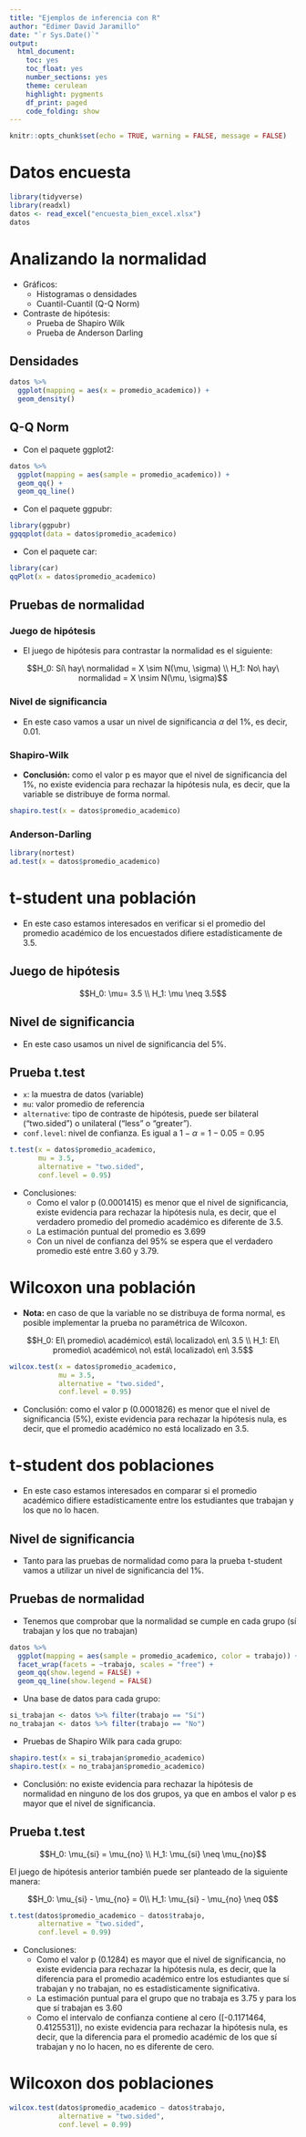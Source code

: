```yaml
---
title: "Ejemplos de inferencia con R"
author: "Edimer David Jaramillo"
date: "`r Sys.Date()`"
output: 
  html_document:
    toc: yes
    toc_float: yes
    number_sections: yes
    theme: cerulean
    highlight: pygments
    df_print: paged
    code_folding: show
---
```


```r
knitr::opts_chunk$set(echo = TRUE, warning = FALSE, message = FALSE)
```

# Datos encuesta

```r
library(tidyverse)
library(readxl)
datos <- read_excel("encuesta_bien_excel.xlsx")
datos
```

# Analizando la normalidad

- Gráficos:
  - Histogramas o densidades
  - Cuantil-Cuantil (Q-Q Norm)
- Contraste de hipótesis:
  - Prueba de Shapiro Wilk
  - Prueba de Anderson Darling
  
## Densidades

```r
datos %>% 
  ggplot(mapping = aes(x = promedio_academico)) +
  geom_density()
```

## Q-Q Norm

- Con el paquete ggplot2:

```r
datos %>% 
  ggplot(mapping = aes(sample = promedio_academico)) +
  geom_qq() +
  geom_qq_line()
```

- Con el paquete ggpubr:

```r
library(ggpubr)
ggqqplot(data = datos$promedio_academico)
```

- Con el paquete car:

```r
library(car)
qqPlot(x = datos$promedio_academico)
```

## Pruebas de normalidad

### Juego de hipótesis

- El juego de hipótesis para contrastar la normalidad es el siguiente:

$$H_0: Sí\ hay\ normalidad = X \sim N(\mu, \sigma)  \\
H_1: No\ hay\ normalidad = X \nsim N(\mu, \sigma)$$

### Nivel de significancia

- En este caso vamos a usar un nivel de significancia $\alpha$ del 1%, es decir, 0.01.

### Shapiro-Wilk

- **Conclusión:** como el valor p es mayor que el nivel de significancia del 1%, no existe evidencia para rechazar la hipótesis nula, es decir, que la variable se distribuye de forma normal.

```r
shapiro.test(x = datos$promedio_academico)
```

### Anderson-Darling

```r
library(nortest)
ad.test(x = datos$promedio_academico)
```

# t-student una población

- En este caso estamos interesados en verificar si el promedio del promedio académico de los encuestados difiere estadísticamente de 3.5.

## Juego de hipótesis

$$H_0: \mu= 3.5 \\
H_1: \mu \neq 3.5$$

## Nivel de significancia

- En este caso usamos un nivel de significancia del 5%.

## Prueba t.test

- `x`: la muestra de datos (variable)
- `mu`: valor promedio de referencia
- `alternative`: tipo de contraste de hipótesis, puede ser bilateral ("two.sided") o unilateral ("less" o "greater").
- `conf.level`: nivel de confianza. Es igual a $1- \alpha= 1-0.05 = 0.95$

```r
t.test(x = datos$promedio_academico,
       mu = 3.5,
       alternative = "two.sided",
       conf.level = 0.95)
```

- Conclusiones:
  - Como el valor p (0.0001415) es menor que el nivel de significancia, existe evidencia para rechazar la hipótesis nula, es decir, que el verdadero promedio del promedio académico es diferente de 3.5.
  - La estimación puntual del promedio es 3.699
  - Con un nivel de confianza del 95% se espera que el verdadero promedio esté entre 3.60 y 3.79.
  
# Wilcoxon una población

- **Nota:** en caso de que la variable no se distribuya de forma normal, es posible implementar la prueba no paramétrica de Wilcoxon.

$$H_0: El\ promedio\ académico\ está\ localizado\ en\ 3.5 \\
H_1: El\ promedio\ académico\ no\ está\ localizado\ en\ 3.5$$

```r
wilcox.test(x = datos$promedio_academico,
            mu = 3.5,
            alternative = "two.sided",
            conf.level = 0.95)
```

- Conclusión: como el valor p (0.0001826) es menor que el nivel de significancia (5%), existe evidencia para rechazar la hipótesis nula, es decir, que el promedio académico no está localizado en 3.5.

# t-student dos poblaciones

- En este caso estamos interesados en comparar si el promedio académico difiere estadísticamente entre los estudiantes que trabajan y los que no lo hacen.

## Nivel de significancia

- Tanto para las pruebas de normalidad como para la prueba t-student vamos a utilizar un nivel de significancia del 1%.

## Pruebas de normalidad

- Tenemos que comprobar que la normalidad se cumple en cada grupo (sí trabajan y los que no trabajan)

```r
datos %>% 
  ggplot(mapping = aes(sample = promedio_academico, color = trabajo)) +
  facet_wrap(facets = ~trabajo, scales = "free") +
  geom_qq(show.legend = FALSE) +
  geom_qq_line(show.legend = FALSE)
```

- Una base de datos para cada grupo:

```r
si_trabajan <- datos %>% filter(trabajo == "Sí")
no_trabajan <- datos %>% filter(trabajo == "No")
```

- Pruebas de Shapiro Wilk para cada grupo:

```r
shapiro.test(x = si_trabajan$promedio_academico)
shapiro.test(x = no_trabajan$promedio_academico)
```

- Conclusión: no existe evidencia para rechazar la hipótesis de normalidad en ninguno de los dos grupos, ya que en ambos el valor p es mayor que el nivel de significancia.

## Prueba t.test

$$H_0: \mu_{si} = \mu_{no} \\
H_1: \mu_{si} \neq \mu_{no}$$

El juego de hipótesis anterior también puede ser planteado de la siguiente manera:

$$H_0: \mu_{si} - \mu_{no} = 0\\
H_1: \mu_{si} - \mu_{no} \neq 0$$

```r
t.test(datos$promedio_academico ~ datos$trabajo,
       alternative = "two.sided",
       conf.level = 0.99)
```

- Conclusiones:
  - Como el valor p (0.1284) es mayor que el nivel de significancia, no existe evidencia para rechazar la hipótesis nula, es decir, que la diferencia para el promedio académico entre los estudiantes que sí trabajan y no trabajan, no es estadísticamente significativa.
  - La estimación puntual para el grupo que no trabaja es 3.75 y para los que sí trabajan es 3.60
  - Como el intervalo de confianza contiene al cero ([-0.1171464, 0.4125531]), no existe evidencia para rechazar la hipótesis nula, es decir, que la diferencia para el promedio académic de los que sí trabajan y no lo hacen, no es diferente de cero.

# Wilcoxon dos poblaciones

```r
wilcox.test(datos$promedio_academico ~ datos$trabajo,
            alternative = "two.sided",
            conf.level = 0.99)
```

